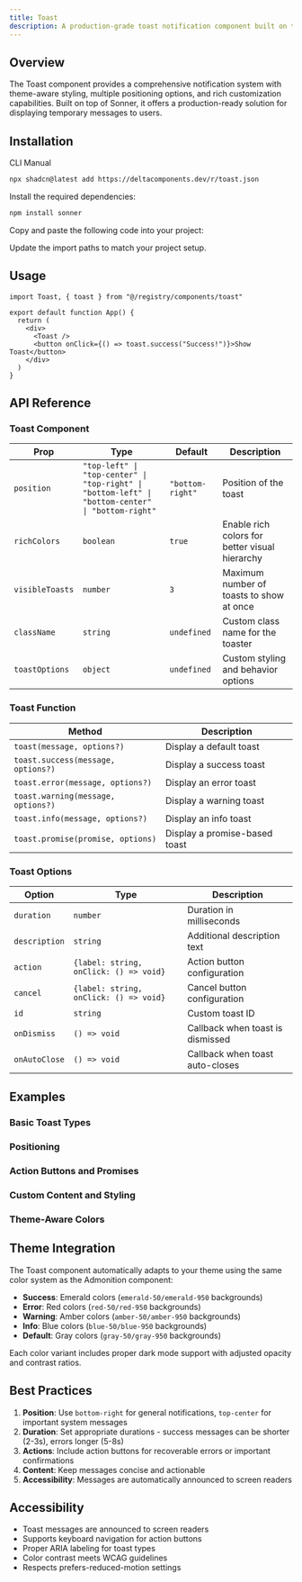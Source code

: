 ```yaml
---
title: Toast
description: A production-grade toast notification component built on top of Sonner with theme-aware styling and comprehensive positioning options.
---
```


<ComponentPreview name="toast-demo" />

## Overview

The Toast component provides a comprehensive notification system with theme-aware styling, multiple positioning options, and rich customization capabilities. Built on top of Sonner, it offers a production-ready solution for displaying temporary messages to users.

## Installation

<Tabs defaultValue="cli">

<TabsList>
  <TabsTrigger value="cli">CLI</TabsTrigger>
  <TabsTrigger value="manual">Manual</TabsTrigger>
</TabsList>

<TabsContent value="cli">

```bash
npx shadcn@latest add https://deltacomponents.dev/r/toast.json
```

</TabsContent>

<TabsContent value="manual">

<Steps>

<Step>Install the required dependencies:</Step>

```bash
npm install sonner
```

<Step>Copy and paste the following code into your project:</Step>

<ComponentSource name="toast" />

<Step>Update the import paths to match your project setup.</Step>

</Steps>

</TabsContent>

</Tabs>

## Usage

```tsx
import Toast, { toast } from "@/registry/components/toast"

export default function App() {
  return (
    <div>
      <Toast />
      <button onClick={() => toast.success("Success!")}>Show Toast</button>
    </div>
  )
}
```

## API Reference

### Toast Component

| Prop            | Type                                                                                              | Default          | Description                                    |
| --------------- | ------------------------------------------------------------------------------------------------- | ---------------- | ---------------------------------------------- |
| `position`      | `"top-left" \| "top-center" \| "top-right" \| "bottom-left" \| "bottom-center" \| "bottom-right"` | `"bottom-right"` | Position of the toast                          |
| `richColors`    | `boolean`                                                                                         | `true`           | Enable rich colors for better visual hierarchy |
| `visibleToasts` | `number`                                                                                          | `3`              | Maximum number of toasts to show at once       |
| `className`     | `string`                                                                                          | `undefined`      | Custom class name for the toaster              |
| `toastOptions`  | `object`                                                                                          | `undefined`      | Custom styling and behavior options            |

### Toast Function

| Method                             | Description                   |
| ---------------------------------- | ----------------------------- |
| `toast(message, options?)`         | Display a default toast       |
| `toast.success(message, options?)` | Display a success toast       |
| `toast.error(message, options?)`   | Display an error toast        |
| `toast.warning(message, options?)` | Display a warning toast       |
| `toast.info(message, options?)`    | Display an info toast         |
| `toast.promise(promise, options)`  | Display a promise-based toast |

### Toast Options

| Option        | Type                                   | Description                      |
| ------------- | -------------------------------------- | -------------------------------- |
| `duration`    | `number`                               | Duration in milliseconds         |
| `description` | `string`                               | Additional description text      |
| `action`      | `{label: string, onClick: () => void}` | Action button configuration      |
| `cancel`      | `{label: string, onClick: () => void}` | Cancel button configuration      |
| `id`          | `string`                               | Custom toast ID                  |
| `onDismiss`   | `() => void`                           | Callback when toast is dismissed |
| `onAutoClose` | `() => void`                           | Callback when toast auto-closes  |

## Examples

### Basic Toast Types

<ComponentPreview name="toast-demo" />

### Positioning

<ComponentPreview name="toast-positions-demo" />

### Action Buttons and Promises

<ComponentPreview name="toast-actions-demo" />

### Custom Content and Styling

<ComponentPreview name="toast-custom-demo" />

### Theme-Aware Colors

<ComponentPreview name="toast-colors-demo" />

## Theme Integration

The Toast component automatically adapts to your theme using the same color system as the Admonition component:

- **Success**: Emerald colors (`emerald-50/emerald-950` backgrounds)
- **Error**: Red colors (`red-50/red-950` backgrounds)
- **Warning**: Amber colors (`amber-50/amber-950` backgrounds)
- **Info**: Blue colors (`blue-50/blue-950` backgrounds)
- **Default**: Gray colors (`gray-50/gray-950` backgrounds)

Each color variant includes proper dark mode support with adjusted opacity and contrast ratios.

## Best Practices

1. **Position**: Use `bottom-right` for general notifications, `top-center` for important system messages
2. **Duration**: Set appropriate durations - success messages can be shorter (2-3s), errors longer (5-8s)
3. **Actions**: Include action buttons for recoverable errors or important confirmations
4. **Content**: Keep messages concise and actionable
5. **Accessibility**: Messages are automatically announced to screen readers

## Accessibility

- Toast messages are announced to screen readers
- Supports keyboard navigation for action buttons
- Proper ARIA labeling for toast types
- Color contrast meets WCAG guidelines
- Respects prefers-reduced-motion settings
